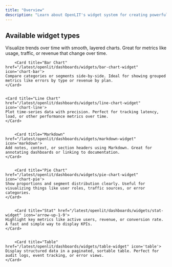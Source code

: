 ```yaml
---
title: "Overview"
description: "Learn about OpenLIT's widget system for creating powerful data visualizations, from time series charts to statistical summaries and interactive tables."
---
```


## Available widget types

<CardGroup cols={2}>
		<Card title="Area Chart" href="/latest/openlit/dashboards/widgets/area-chart-widget" icon='chart-area'>
    Visualize trends over time with smooth, layered charts. Great for metrics like usage, traffic, or revenue that change over time.
    </Card>


		<Card title="Bar Chart" href="/latest/openlit/dashboards/widgets/bar-chart-widget" icon='chart-bar'>
    Compare categories or segments side-by-side. Ideal for showing grouped metrics like errors by type or revenue by plan.
    </Card>


    <Card title="Line Chart" href="/latest/openlit/dashboards/widgets/line-chart-widget" icon='chart-line'>
    Plot time-series data with precision. Perfect for tracking latency, load, or other performance metrics over time.
    </Card>


		<Card title="Markdown" href="/latest/openlit/dashboards/widgets/markdown-widget" icon='markdown'>
    Add notes, context, or section headers using Markdown. Great for annotating dashboards or linking to documentation.
    </Card>


		<Card title="Pie Chart" href="/latest/openlit/dashboards/widgets/pie-chart-widget" icon='chart-pie'>
    Show proportions and segment distribution clearly. Useful for visualizing things like user roles, traffic sources, or error categories.
    </Card>


		<Card title="Stat" href="/latest/openlit/dashboards/widgets/stat-widget" icon='arrow-up-1-9'>
    Highlight key metrics like active users, revenue, or conversion rate. A fast and simple way to display KPIs.
    </Card>


		<Card title="Table" href="/latest/openlit/dashboards/widgets/table-widget" icon='table'>
    Display structured data in a paginated, sortable table. Perfect for audit logs, event tracking, or error views.
    </Card>
</CardGroup>